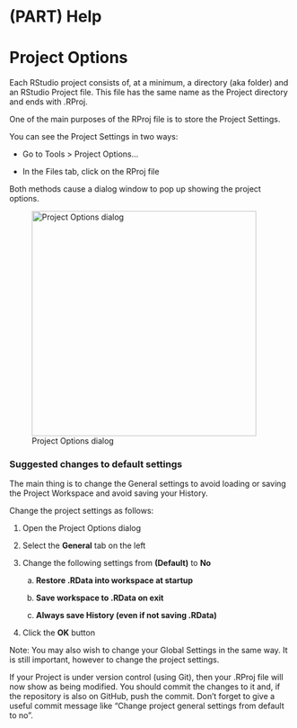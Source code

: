 # (PART) Help

# Project Options

Each RStudio project consists of, at a minimum, a directory (aka folder) and an RStudio Project file. This file has the same name as the Project directory and ends with .RProj.

One of the main purposes of the RProj file is to store the Project Settings.

You can see the Project Settings in two ways:

-   Go to Tools \> Project Options...

-   In the Files tab, click on the RProj file

Both methods cause a dialog window to pop up showing the project options.

![Project Options dialog](screenshots/project-options.PNG "Project Options dialog"){width="400"}

### Suggested changes to default settings

The main thing is to change the General settings to avoid loading or saving the Project Workspace and avoid saving your History.

Change the project settings as follows:

1.  Open the Project Options dialog

2.  Select the **General** tab on the left

3.  Change the following settings from **(Default)** to **No**

    a.  **Restore .RData into workspace at startup**

    b.  **Save workspace to .RData on exit**

    c.  **Always save History (even if not saving .RData)**

4.  Click the **OK** button

Note: You may also wish to change your Global Settings in the same way. It is still important, however to change the project settings.

If your Project is under version control (using Git), then your .RProj file will now show as being modified. You should commit the changes to it and, if the repository is also on GitHub, push the commit. Don't forget to give a useful commit message like "Change project general settings from default to no".
